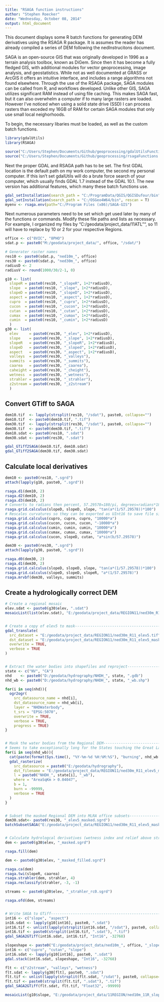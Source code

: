 ---
title: "RSAGA function instructions"
author: "Stephen Roecker"
date: "Wednesday, October 08, 2014"
output: html_document
---

This document displays some R batch functions for generating DEM derivatives using the RSAGA R package. It is assumes the reader has already compiled a series of DEM following the nedInstrucitons document.

SAGA is an open-source GIS that was originally developed in 1996 as a terrain analysis toolbox, known as DiGem. Since then it has become a fully fledged GIS, with additional modules for vector geoprocessing, image analysis, and geostatistics. While not as well documented at GRASS or ArcGIS it offers an intuitive interface, and includes a range algorithms not found elsewhere. Through the use of the RSAGA package, SAGA modules can be called from R, and workflows developed. Unlike other GIS, SAGA utilizes significant RAM instead of using file caching. This makes SAGA fast, but it can also overwhelm a computer if to many large rasters are loaded. However I've noticed when using a solid state drive (SSD) I can process rasters than exceded my 16GB of RAM for certain SAGA modules that only use small local neighorhoods. 

To begin, the necessary libaries must be loaded, as well as the custom batch functions.

```{r, eval=FALSE}
library(gdalUtils)
library(RSAGA)

source("C:/Users/Stephen/Documents/Github/geoprocessing/gdalUtilsFunctions.R")
source("C:/Users/Stephen/Documents/Github/geoprocessing/rsagaFunctions.R")
```

Next the proper GDAL and RSAGA path has to be set. The first GDAL location is the default path on my work computer, the second my personal computer. If this isn't set gdalUtils will do a brute force search of your computer, which usually finds GDAL 1.7 instead of the GDAL 10.1. The new version has additional features, which many these batch functions use.

```{r, eval=FALSE}
gdal_setInstallation(search_path = "C:/ProgramData/QGIS/QGISDufour/bin", rescan = TRUE)
gdal_setInstallation(search_path = "C:/OSGeo4W64/bin", rescan = T)
myenv <- rsaga.env(path="C:/Program Files (x86)/SAGA-GIS")
```


Next numerous parameters need to be set which get used later by many of the functions or commands. Modify these file paths and lists as necessary. For example, I organized my files by "C:/geodata/project_data/11ATL"", so 11 will have to replace by 10 or 2 for your respective Regions.

```{r, eval=FALSE}
office <- c("8VIC", "8PHO")
sdat.p <- paste0("M:/geodata/project_data/", office, "/sdat/")

# Generater raster names
res10 <- paste0(sdat.p, "ned10m_", office)
res30 <- paste0(sdat.p, "ned30m_", office)
radiusD <- 2
radiusV <- round(1000/30/2-1, 0)

g10 <- list(
  slopeR = paste0(res10, "_slopeR", 1+2*radiusD),
  slope  = paste0(res10, "_slope", 1+2*radiusD),
  slopeD = paste0(res10, "_slopeD", 1+2*radiusD),
  aspect = paste0(res10, "_aspect", 1+2*radiusD),
  cupro  = paste0(res10, "_cupro", 1+2*radiusD),
  cucon  = paste0(res10, "_cucon", 1+2*radiusD),
  cutan  = paste0(res10, "_cutan", 1+2*radiusD),
  cumax  = paste0(res10, "_cumax", 1+2*radiusD),
  cumin  = paste0(res10, "_cumin", 1+2*radiusD)
  )
g30 <- list(
  elev     = paste0(res30, "_elev", 1+2*radiusD),
  slope    = paste0(res30, "_slope", 1+2*radiusD),
  slopeR   = paste0(res30, "_slopeR", 1+2*radiusD),
  slopeD   = paste0(res30, "_sloped", 1+2*radiusD),
  aspect   = paste0(res30, "_aspect", 1+2*radiusD),
  valleys  = paste0(res30, "_valleys"),
  summits  = paste0(res30, "_summits"),
  caarea   = paste0(res30, "_caarea"),
  caheight = paste0(res30, "_cheight"),
  wetness  = paste0(res30, "_wetness"),
  strahler = paste0(res30, "_strahler"),
  z2stream = paste0(res30, "_z2stream")
  )
```

## Convert GTiff to SAGA
```{r, eval=FALSE}
dem10.tif  <- lapply(strsplit(res10, "/sdat"), paste0, collapse="")
dem10.tif  <- paste0(dem10.tif, ".tif")
dem30.tif  <- lapply(strsplit(res30, "/sdat"), paste0, collapse="")
dem30.tif  <- paste0(dem30.tif, ".tif")
dem10.sdat <- paste0(res10, ".sdat")
dem30.sdat <- paste0(res30, ".sdat")

gdal_GTiff2SAGA(dem10.tif, dem10.sdat)
gdal_GTiff2SAGA(dem30.tif, dem30.sdat)
```

## Calculate local derivatives
```{r, eval=FALSE}
dem10 <- paste0(res10, ".sgrd")
attach(lapply(g10, paste0, ".sgrd"))

rsaga.d1(dem10, 2)
rsaga.d2(dem10, 2)
rsaga.d3(dem10, 2)
# Converts to radians then percent, 57.29578=180/pi, degrees=radians*180/pi
rsaga.grid.calculus(slopeD, slopeD, slope, "tan(a*(1/57.29578))*100")
# Rescales curvatures so they can be exported as UInt16 to save file size
rsaga.grid.calculus(cupro, cupro, cupro, "10000*a")
rsaga.grid.calculus(cucon, cucon, cucon, "-10000*a")
rsaga.grid.calculus(cumin, cumin, cumin, "10000*a")
rsaga.grid.calculus(cumax, cumax, cumax, "10000*a")
rsaga.grid.calculus(cucon, slopeD, cutan, "a*sin(b/57.29578)")

dem30 <- paste0(res30, ".sgrd")
attach(lapply(g30, paste0, ".sgrd"))

rsaga.d0(dem30, 2)
rsaga.d1(dem30, 2)
rsaga.grid.calculus(slopeD, slopeD, slope, "tan(a*(1/57.29578))*100")
rsaga.grid.calculus(slopeD, slopeD, slopeR, "a*(1/57.29578)")
rsaga.mrvbf(dem30, valleys, summits)
```

## Create a hydrologically correct DEM
```{r, eval=FALSE}
# Create a regional mosaic
elev.sdat <- paste0(g30$elev, ".sdat")
mosaicList(list(elev.sdat), "E:/geodata/project_data/REGION11/ned30m_R11_elev5.tif")


# Create a copy of elev5 to mask---------------------------------------------------------
gdal_translate(
  src_dataset = "E:/geodata/project_data/REGION11/ned30m_R11_elev5.tif",
  dst_dataset = "E:/geodata/project_data/REGION11/ned30m_R11_elev5_masked.tif",
  overwrite = TRUE,
  verbose = TRUE
)


# Extract the water bodies into shapefiles and reproject-----------------------------------
state <- c("NV", "CA")
nhd    <- paste0("D:/geodata/hydrography/NHDH_", state, ".gdb")
nhd_wb <- paste0("D:/geodata/hydrography/NHDH_", state, "_wb.shp")

for(i in seq(nhd)){
  ogr2ogr(
    src_datasource_name = nhd[i],
    dst_datasource_name = nhd_wb[i],
    layer = "NHDWaterbody",
    t_srs = "EPSG:5070",
    overwrite = TRUE,
    verbose = TRUE,
    progress = TRUE)
}


# Mask the water bodies from the Regional DEM------------------------------------------------
# Seems to take exceptionally long for the States touching the Great Lakes. If done separately in OSGeo4W Shell or SAGA you can monitor their progress.
for(i in seq(nhd_wb)){
  cat(paste(format(Sys.time(), "%Y-%m-%d %H:%M:%S"), "burning", nhd_wb[i], "\n"))
  gdal_rasterize(
    src_datasource = paste0("E:/geodata/hydrography"),
    dst_filename = "E:/geodata/project_data/REGION11/ned30m_R11_elev5_masked.tif",
    l = paste0("NHDH_", state[i], "_wb"),
    where = "AreaSqKm > 0.04047",
    b = 1,
    burn = -99999,
    verbose = TRUE
  ) 
}


# Subset the masked Regional DEM into MLRA office subsets----------------------------------
dem30.sdat<- paste0(res30, "_elev5_masked.sgrd")
batchSubsetSAGA("E:/geodata/project_data/REGION11/ned30m_R11_elev5_masked.tif", dem30.sdat, nlcdpath)


# Calculate hydrologcal derivatives (wetness index and relief above streams)---------------
dem <- paste0(g30$elev, "_masked.sgrd")

rsaga.fill(dem)

dem <- paste0(g30$elev, "_masked_filled.sgrd")

rsaga.ca(dem)
rsaga.twi(slopeR, caarea)
rsaga.strahler(dem, strahler, 4)
rsaga.reclassify(strahler, -3, -1)

streams <- paste0(g30$elev, "_strahler_rc0.sgrd")

rsaga.ofd(dem, streams)


# Write SAGA to GTiff--------------------------------------------------------------------------
int16 <- c("slope", "aspect")
in16.sdat <- lapply(g10[int16], paste0, ".sdat")
int16.tif <- unlist(lapply(strsplit(int16.sdat, "/sdat"), paste0, collapse=""))
int16.tif <- paste0(strsplit(int16.tif, ".sdat"), ".tif")
gdal_SAGA2GTiff(int16.sdat, int16.tif, "Int16", -32768)

slopeshape <- paste0("E:/geodata/project_data/ned10m_", office, "_slopeshape.tif")
int16 <- c("cupro", "cutan", "slope")
int16.sdat <- lapply(g10[int16], paste0, ".sdat")
gdal.stack(int16.sdat, slopeshape, "Int16", -32768)

flt <- c("z2stream", "valleys", "wetness")
flt.sdat <- lapply(g30[flt], paste0, ".sdat")
flt.tif <- unlist(lapply(strsplit(flt.sdat, "/sdat"), paste0, collapse=""))
flt.tif <- paste0(strsplit(flt.tif, ".sdat"), ".tif")
gdal_SAGA2GTiff(flt.sdat, flt.tif, "Float32", -99999)

mosaicList(g10$slope, "E:/geodata/project_data/11REGION/ned10m_11R_slope5.tif", "Int16", c("COMPRESS=DEFLATE", "TILED=YES", "BIGTIFF=YES"), -32768)
```
